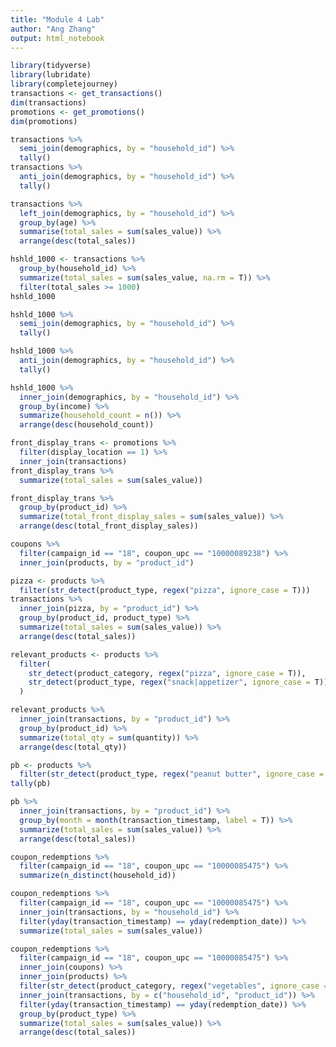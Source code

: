 ```yaml
---
title: "Module 4 Lab"
author: "Ang Zhang"
output: html_notebook
---
```


```r
library(tidyverse)
library(lubridate)
library(completejourney)
transactions <- get_transactions()
dim(transactions)
promotions <- get_promotions()
dim(promotions)
```

```r
transactions %>%
  semi_join(demographics, by = "household_id") %>%
  tally()
transactions %>%
  anti_join(demographics, by = "household_id") %>%
  tally()
```

```r
transactions %>%
  left_join(demographics, by = "household_id") %>%
  group_by(age) %>%
  summarise(total_sales = sum(sales_value)) %>%
  arrange(desc(total_sales))

```
```r
hshld_1000 <- transactions %>%
  group_by(household_id) %>%
  summarize(total_sales = sum(sales_value, na.rm = T)) %>%
  filter(total_sales >= 1000)
hshld_1000
```

```r
hshld_1000 %>%
  semi_join(demographics, by = "household_id") %>%
  tally()

hshld_1000 %>%
  anti_join(demographics, by = "household_id") %>%
  tally()

hshld_1000 %>%
  inner_join(demographics, by = "household_id") %>%
  group_by(income) %>%
  summarize(household_count = n()) %>%
  arrange(desc(household_count))
```

```r
front_display_trans <- promotions %>%
  filter(display_location == 1) %>%
  inner_join(transactions)
front_display_trans %>%
  summarize(total_sales = sum(sales_value))
```
```r
front_display_trans %>%
  group_by(product_id) %>%
  summarize(total_front_display_sales = sum(sales_value)) %>%
  arrange(desc(total_front_display_sales))
```
```r
coupons %>%
  filter(campaign_id == "18", coupon_upc == "10000089238") %>%
  inner_join(products, by = "product_id")
```
```r
pizza <- products %>%
  filter(str_detect(product_type, regex("pizza", ignore_case = T)))
transactions %>%
  inner_join(pizza, by = "product_id") %>%
  group_by(product_id, product_type) %>%
  summarize(total_sales = sum(sales_value)) %>%
  arrange(desc(total_sales))
```

```r
relevant_products <- products %>%
  filter(
    str_detect(product_category, regex("pizza", ignore_case = T)),
    str_detect(product_type, regex("snack|appetizer", ignore_case = T))
  )

relevant_products %>%
  inner_join(transactions, by = "product_id") %>%
  group_by(product_id) %>%
  summarize(total_qty = sum(quantity)) %>%
  arrange(desc(total_qty))

```

```r
pb <- products %>%
  filter(str_detect(product_type, regex("peanut butter", ignore_case = T)))
tally(pb)
```
```r
pb %>%
  inner_join(transactions, by = "product_id") %>%
  group_by(month = month(transaction_timestamp, label = T)) %>%
  summarize(total_sales = sum(sales_value)) %>%
  arrange(desc(total_sales))
```

```r
coupon_redemptions %>%
  filter(campaign_id == "18", coupon_upc == "10000085475") %>%
  summarize(n_distinct(household_id))

coupon_redemptions %>%
  filter(campaign_id == "18", coupon_upc == "10000085475") %>%
  inner_join(transactions, by = "household_id") %>%
  filter(yday(transaction_timestamp) == yday(redemption_date)) %>%
  summarize(total_sales = sum(sales_value)) 

```

```r
coupon_redemptions %>%
  filter(campaign_id == "18", coupon_upc == "10000085475") %>%
  inner_join(coupons) %>%
  inner_join(products) %>%
  filter(str_detect(product_category, regex("vegetables", ignore_case = T))) %>%
  inner_join(transactions, by = c("household_id", "product_id")) %>%
  filter(yday(transaction_timestamp) == yday(redemption_date)) %>%
  group_by(product_type) %>%
  summarize(total_sales = sum(sales_value)) %>%
  arrange(desc(total_sales))


```


